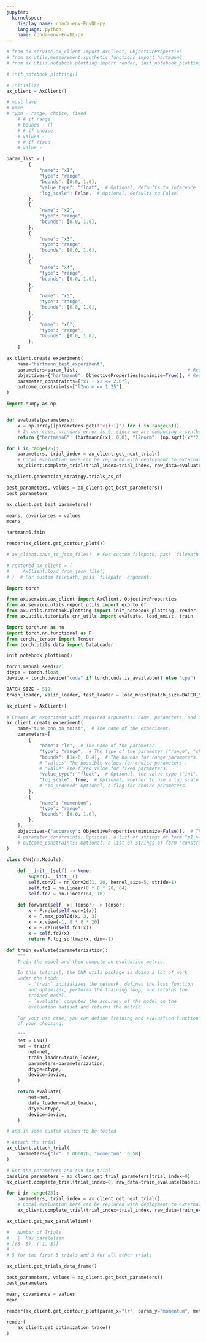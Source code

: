 ```yaml
---
jupyter:
  kernelspec:
    display_name: conda-env-EnvDL-py
    language: python
    name: conda-env-EnvDL-py
---
```


```python
# from ax.service.ax_client import AxClient, ObjectiveProperties
# from ax.utils.measurement.synthetic_functions import hartmann6
# from ax.utils.notebook.plotting import render, init_notebook_plotting

# init_notebook_plotting()
```

```python
# Initialize
ax_client = AxClient()
```

```python
# must have
# name
# type - range, choice, fixed
    # # if range
    # bounds - []
    # # if choice
    # values - 
    # # if fixed
    # value - 

param_list = [
        {
            "name": "x1",
            "type": "range",
            "bounds": [0.0, 1.0],
            "value_type": "float",  # Optional, defaults to inference from type of "bounds".
            "log_scale": False,  # Optional, defaults to False.
        },
        {
            "name": "x2",
            "type": "range",
            "bounds": [0.0, 1.0],
        },
        {
            "name": "x3",
            "type": "range",
            "bounds": [0.0, 1.0],
        },
        {
            "name": "x4",
            "type": "range",
            "bounds": [0.0, 1.0],
        },
        {
            "name": "x5",
            "type": "range",
            "bounds": [0.0, 1.0],
        },
        {
            "name": "x6",
            "type": "range",
            "bounds": [0.0, 1.0],
        },
    ]
```

```python
ax_client.create_experiment(
    name="hartmann_test_experiment",
    parameters=param_list,                                        # Required
    objectives={"hartmann6": ObjectiveProperties(minimize=True)}, # Required
    parameter_constraints=["x1 + x2 <= 2.0"],
    outcome_constraints=["l2norm <= 1.25"],
)
```

```python
import numpy as np


def evaluate(parameters):
    x = np.array([parameters.get(f"x{i+1}") for i in range(6)])
    # In our case, standard error is 0, since we are computing a synthetic function.
    return {"hartmann6": (hartmann6(x), 0.0), "l2norm": (np.sqrt((x**2).sum()), 0.0)}
```

```python


for i in range(25):
    parameters, trial_index = ax_client.get_next_trial()
    # Local evaluation here can be replaced with deployment to external system.
    ax_client.complete_trial(trial_index=trial_index, raw_data=evaluate(parameters))

```

```python
ax_client.generation_strategy.trials_as_df
```

```python
best_parameters, values = ax_client.get_best_parameters()
best_parameters
```

```python
ax_client.get_best_parameters()
```

```python
means, covariances = values
means
```

```python
hartmann6.fmin
```

```python
render(ax_client.get_contour_plot())
```

```python
# ax_client.save_to_json_file()  # For custom filepath, pass `filepath` argument.

# restored_ax_client = (
#     AxClient.load_from_json_file()
# )  # For custom filepath, pass `filepath` argument.
```





```python
import torch

from ax.service.ax_client import AxClient, ObjectiveProperties
from ax.service.utils.report_utils import exp_to_df
from ax.utils.notebook.plotting import init_notebook_plotting, render
from ax.utils.tutorials.cnn_utils import evaluate, load_mnist, train

import torch.nn as nn
import torch.nn.functional as F
from torch._tensor import Tensor
from torch.utils.data import DataLoader

init_notebook_plotting()
```

```python
torch.manual_seed(42)
dtype = torch.float
device = torch.device("cuda" if torch.cuda.is_available() else "cpu")
```

```python
BATCH_SIZE = 512
train_loader, valid_loader, test_loader = load_mnist(batch_size=BATCH_SIZE)
```

```python
ax_client = AxClient()
```

```python
# Create an experiment with required arguments: name, parameters, and objective_name.
ax_client.create_experiment(
    name="tune_cnn_on_mnist",  # The name of the experiment.
    parameters=[
        {
            "name": "lr",  # The name of the parameter.
            "type": "range",  # The type of the parameter ("range", "choice" or "fixed").
            "bounds": [1e-6, 0.4],  # The bounds for range parameters. 
            # "values" The possible values for choice parameters .
            # "value" The fixed value for fixed parameters.
            "value_type": "float",  # Optional, the value type ("int", "float", "bool" or "str"). Defaults to inference from type of "bounds".
            "log_scale": True,  # Optional, whether to use a log scale for range parameters. Defaults to False.
            # "is_ordered" Optional, a flag for choice parameters.
        },
        {
            "name": "momentum",  
            "type": "range",  
            "bounds": [0.0, 1.0],  
        },
    ],
    objectives={"accuracy": ObjectiveProperties(minimize=False)},  # The objective name and minimization setting.
    # parameter_constraints: Optional, a list of strings of form "p1 >= p2" or "p1 + p2 <= some_bound".
    # outcome_constraints: Optional, a list of strings of form "constrained_metric <= some_bound".
)
```

```python
class CNN(nn.Module):
    
    def __init__(self) -> None:
        super().__init__()
        self.conv1 = nn.Conv2d(1, 20, kernel_size=5, stride=1)
        self.fc1 = nn.Linear(8 * 8 * 20, 64)
        self.fc2 = nn.Linear(64, 10)

    def forward(self, x: Tensor) -> Tensor:
        x = F.relu(self.conv1(x))
        x = F.max_pool2d(x, 3, 3)
        x = x.view(-1, 8 * 8 * 20)
        x = F.relu(self.fc1(x))
        x = self.fc2(x)
        return F.log_softmax(x, dim=-1)
```

```python
def train_evaluate(parameterization):
    """
    Train the model and then compute an evaluation metric.

    In this tutorial, the CNN utils package is doing a lot of work
    under the hood:
        - `train` initializes the network, defines the loss function
        and optimizer, performs the training loop, and returns the
        trained model.
        - `evaluate` computes the accuracy of the model on the
        evaluation dataset and returns the metric.

    For your use case, you can define training and evaluation functions
    of your choosing.

    """
    net = CNN()
    net = train(
        net=net,
        train_loader=train_loader,
        parameters=parameterization,
        dtype=dtype,
        device=device,
    )

    return evaluate(
        net=net, 
        data_loader=valid_loader, 
        dtype=dtype, 
        device=device,
    )
```

```python
# add in some custom values to be tested
```

```python
# Attach the trial
ax_client.attach_trial(
    parameters={"lr": 0.000026, "momentum": 0.58}
)

# Get the parameters and run the trial 
baseline_parameters = ax_client.get_trial_parameters(trial_index=0)
ax_client.complete_trial(trial_index=0, raw_data=train_evaluate(baseline_parameters))
```

```python
for i in range(25):
    parameters, trial_index = ax_client.get_next_trial()
    # Local evaluation here can be replaced with deployment to external system.
    ax_client.complete_trial(trial_index=trial_index, raw_data=train_evaluate(parameters))
```

```python
ax_client.get_max_parallelism() 

#   Number of Trials
#   |  Max paralelism
# [(5, 5), (-1, 3)]
#
# 5 for the first 5 trials and 3 for all other trials
```

```python
ax_client.get_trials_data_frame()
```

```python
best_parameters, values = ax_client.get_best_parameters()
best_parameters
```

```python
mean, covariance = values
mean
```

```python
render(ax_client.get_contour_plot(param_x="lr", param_y="momentum", metric_name="accuracy"))
```

```python
render(
    ax_client.get_optimization_trace()
)  
```











